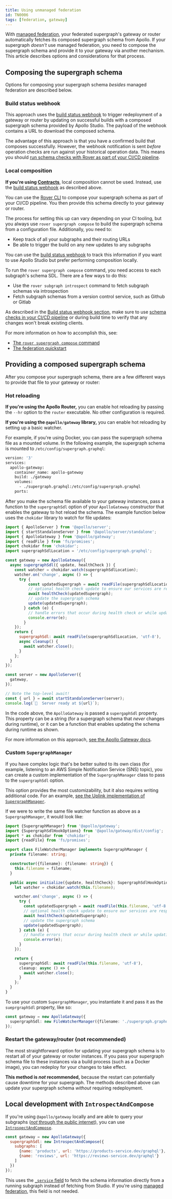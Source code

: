 ```yaml
---
title: Using unmanaged federation
id: TN0006
tags: [federation, gateway]
---
```


With [managed federation](/federation/managed-federation/overview/), your federated supergraph's gateway or router automatically fetches its composed supergraph schema from Apollo. If your supergraph _doesn't_ use managed federation, you need to compose the supergraph schema and provide it to your gateway via another mechanism. This article describes options and considerations for that process.

## Composing the supergraph schema

Options for composing your supergraph schema _besides_ managed federation are described below.

### Build status webhook

This approach uses the [build status webhook](/graphos/build-status-notification) to trigger redeployment of a gateway or router by updating on successful builds with a composed supergraph schema provided by Apollo Studio. The payload of the webhook contains a URL to download the composed schema.

The advantage of this approach is that you have a confirmed build that composes successfully. However, the webhook notification is sent _before_ operation checks are run against your historical operation data. This means you should [run schema checks with Rover as part of your CI/CD pipeline](/rover/commands/subgraphs/#checking-subgraph-schema-changes).

### Local composition

**If you're using [Contracts](/graphos/contracts/)**, local composition cannot be used. Instead, use the [build status webhook](#build-status-webhook) as described above.

You can use the [Rover CLI](/rover/) to compose your supergraph schema as part of your CI/CD pipeline. You then provide this schema directly to your gateway or router.

The process for setting this up can vary depending on your CI tooling, but you always use `rover supergraph compose` to build the supergraph schema from a configuration file. Additionally, you need to:

- Keep track of all your subgraphs and their routing URLs
- Be able to trigger the build on any new updates to any subgraphs

You can use the [build status webhook](/graphos/build-status-notification) to track this information if you want to use Apollo Studio but prefer performing composition locally.

To run the `rover supergraph compose` command, you need access to each subgraph's schema SDL. There are a few ways to do this:

- Use the `rover subgraph introspect` command to fetch subgraph schemas via introspection
- Fetch subgraph schemas from a version control service, such as Github or Gitlab

As described in the [Build status webhook section](#build-status-webhook), make sure to use [schema checks in your CI/CD pipeline](/rover/commands/subgraphs/#checking-subgraph-schema-changes) or during build time to verify that any changes won't break existing clients.

For more information on how to accomplish this, see:

- [The `rover supergraph compose` command](/rover/commands/supergraphs#supergraph-compose)
- [The federation quickstart](/federation/quickstart/local-composition)

## Providing a composed supergraph schema

After you compose your supergraph schema, there are a few different ways to provide that file to your gateway or router:

### Hot reloading

**If you're using the Apollo Router,** you can enable hot reloading by passing the `--hr` option to the `router` executable. No other configuration is required.

**If you're using the `@apollo/gateway` library,** you can enable hot reloading by setting up a basic watcher.

For example, if you're using Docker, you can pass the supergraph schema file as a mounted volume. In the following example, the supergraph schema is mounted to `/etc/config/supergraph.graphql`:

```Dockerfile
version: '3'
services:
  apollo-gateway:
    container_name: apollo-gateway
    build: ./gateway
    volumes:
      - ./supergraph.graphql:/etc/config/supergraph.graphql
    ports:
```

After you make the schema file available to your gateway instances, pass a function to the `supergraphSdl` option of your `ApolloGateway` constructor that enables the gateway to hot reload the schema. The example function below uses the `chokidar` library to watch for file updates:

```js
import { ApolloServer } from '@apollo/server';
import { startStandaloneServer } from '@apollo/server/standalone';
import { ApolloGateway } from '@apollo/gateway';
import { readFile } from 'fs/promises';
import chokidar from 'chokidar';
import supergraphSdlLocation = '/etc/config/supergraph.graphql';

const gateway = new ApolloGateway({
  async supergraphSdl({ update, healthCheck }) {
    const watcher = chokidar.watch(supergraphSdlLocation);
    watcher.on('change', async () => {
      try {
          const updatedSupergraph = await readFile(supergraphSdlLocation, 'utf-8');
          // optional health check update to ensure our services are responsive
          await healthCheck(updatedSupergraph);
          // update the supergraph schema
          update(updatedSupergraph);
        } catch (e) {
          // handle errors that occur during health check or while updating the supergraph schema
          console.error(e);
        }
    });
    return {
      supergraphSdl: await readFile(supergraphSdlLocation, 'utf-8'),
      async cleanup() {
        await watcher.close();
      }
    };
  }
});

const server = new ApolloServer({
  gateway,
});

// Note the top-level await!
const { url } = await startStandaloneServer(server);
console.log(`🚀  Server ready at ${url}`);
```

In the code above, the `ApolloGateway` is passed a `supergaphSdl` property. This property can be a string (for a supergraph schema that _never_ changes during runtime), or it can be a function that enables updating the schema during runtime as shown.

For more information on this approach, [see the Apollo Gateway docs](/federation/gateway/#updating-the-supergraph-schema).

### Custom `SupergraphManager`

If you have complex logic that's be better suited to its own class (for example, listening to an AWS Simple Notification Service (SNS) topic), you can create a custom implementation of the `SupergraphManager` class to pass to the `supergraphSdl` option.

This option provides the most customizability, but it also requires writing additional code. For an example, [see the Uplink implementation of `SupergraphManager`](https://github.com/apollographql/federation/blob/main/gateway-js/src/supergraphManagers/UplinkSupergraphManager/index.ts).

If we were to write the same file watcher function as above as a `SupergraphManager`, it would look like:

```ts
import {SupergraphManager} from '@apollo/gateway';
import {SupergraphSdlHookOptions} from '@apollo/gateway/dist/config';
import * as chokidar from 'chokidar';
import {readFile} from 'fs/promises';

export class FileWatcherManager implements SupergraphManager {
  private filename: string;

  constructor({filename}: {filename: string}) {
    this.filename = filename;
  }

  public async initialize({update, healthCheck}: SupergraphSdlHookOptions) {
    let watcher = chokidar.watch(this.filename);

    watcher.on('change', async () => {
      try {
        const updatedSupergraph = await readFile(this.filename, 'utf-8');
        // optional health check update to ensure our services are responsive
        await healthCheck(updatedSupergraph);
        // update the supergraph schema
        update(updatedSupergraph);
      } catch (e) {
        // handle errors that occur during health check or while updating the supergraph schema
        console.error(e);
      }
    });

    return {
      supergraphSdl: await readFile(this.filename, 'utf-8'),
      cleanup: async () => {
        await watcher.close();
      }
    };
  }
}
```

To use your custom `SupergraphManager`, you instantiate it and pass it as the `sueprgraphSdl` property, like so:

```ts
const gateway = new ApolloGateway({
  supergraphSdl: new FileWatcherManager({filename: './supergraph.graphql'})
});
```

### Restart the gateway/router (not recommended)

The most straightforward option for updating your supergraph schema is to restart all of your gateway or router instances. If you pass your supergraph schema file to these instances via a build process (such as a Docker image), you can redeploy for your changes to take effect.

**This method is _not_ recommended,** because the restart can potentially cause downtime for your supergraph. The methods described above can update your supergraph schema _without_ requiring redeployment.

## Local development with `IntrospectAndCompose`

If you're using `@apollo/gateway` locally and are able to query your subgraphs ([_not_ through the public internet](/enterprise-guide/graph-security/#only-allow-the-gateway-to-query-subgraphs-directly)), you can use [`IntrospectAndCompose`](/federation/api/apollo-gateway/#class-introspectandcompose).

```javascript
const gateway = new ApolloGateway({
  supergraphSdl: new IntrospectAndCompose({
    subgraphs: [
      {name: 'products', url: 'https://products-service.dev/graphql'},
      {name: 'reviews', url: 'https://reviews-service.dev/graphql'}
    ]
  })
});
```

This uses the [`_service` field](/federation/subgraph-spec#enhanced-introspection-with-query_service) to fetch the schema information directly from a running subgraph instead of fetching from Studio. If you're using [managed federation](/federation/managed-federation/overview/), this field is not needed.
